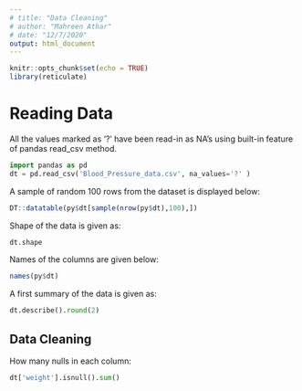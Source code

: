 ```yaml
---
# title: "Data Cleaning"
# author: "Mahreen Athar"
# date: "12/7/2020"
output: html_document
---
```


```r
knitr::opts_chunk$set(echo = TRUE)
library(reticulate)
```

# Reading Data  
All the values marked as '?' have been read-in as NA's using built-in feature of pandas read_csv method.  
```python
import pandas as pd
dt = pd.read_csv('Blood_Pressure_data.csv', na_values='?' )
```
A sample of random 100 rows from the dataset is displayed below:
```r
DT::datatable(py$dt[sample(nrow(py$dt),100),])
```


Shape of the data is given as:

```python
dt.shape
```

Names of the columns are given below:
```r
names(py$dt)
```
A first summary of the data is given as:
```python
dt.describe().round(2)
```




## Data Cleaning  
How many nulls in each column:
```python
dt['weight'].isnull().sum()
```


